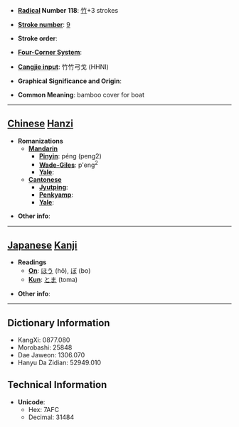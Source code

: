 * '''[[Wiktionary:Chinese radical index| Radical]] Number 118''': [[Wiktionary:Chinese radical index 竹|竹]]+3 strokes

* '''[[Wiktionary:Chinese total strokes index|Stroke number]]''': [[Wiktionary:Chinese total strokes index 9|9]]

* '''Stroke order''': 

* '''[[Wiktionary:Chinese four corner index|Four-Corner System]]''': 

* '''[[Wiktionary:Chinese Cangjie index|Cangjie input]]''': 竹竹弓戈 (HHNI)

* '''Graphical Significance and Origin''': 

* '''Common Meaning''': bamboo cover for boat

----

== [[Chinese]] [[Hanzi]] ==

* '''Romanizations'''
** '''[[Mandarin]]'''
*** '''[[Pinyin]]''': péng (peng2)
*** '''[[Wade-Giles]]''': p'eng<sup>2</sup>
*** '''[[Yale]]''': 
** '''[[Cantonese]]'''
*** '''[[Jyutping]]''':
*** '''[[Penkyamp]]''': 
*** '''[[Yale]]''': 

* '''Other info''': 

----

== [[Japanese]] [[Kanji]] ==

* '''Readings'''
** '''[[On]]''': [[ほう]] (hō), [[ぼ]] (bo)
** '''[[Kun]]''': [[とま]] (toma)

* '''Other info''':  

----

== Dictionary Information ==

* KangXi: 0877.080
* Morobashi: 25848
* Dae Jaweon: 1306.070
* Hanyu Da Zidian: 52949.010

== Technical Information ==

* '''Unicode''':
** Hex: 7AFC
** Decimal: 31484
